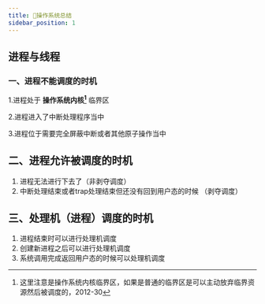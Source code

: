 ```yaml
---
title: 📖操作系统总结
sidebar_position: 1
---
```

## 进程与线程
### 一、进程不能调度的时机
1.进程处于 **操作系统内核[^1]** 临界区

2.进程进入了中断处理程序当中

3.进程位于需要完全屏蔽中断或者其他原子操作当中

> 
>[^1]:这里注意是操作系统内核临界区，如果是普通的临界区是可以主动放弃临界资源然后被调度的，2012-30

## 二、进程允许被调度的时机

1. 进程无法进行下去了（非剥夺调度）
2. 中断处理结束或者trap处理结束但还没有回到用户态的时候 （剥夺调度）



## 三、处理机（进程）调度的时机

1. 进程结束时可以进行处理机调度
2. 创建新进程之后可以进行处理机调度
3. 系统调用完成返回用户态的时候可以处理机调度






